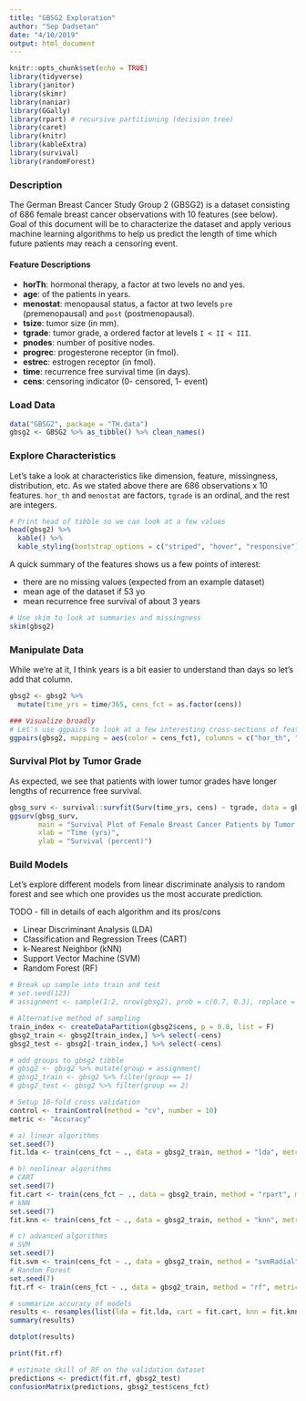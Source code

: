 ```yaml
---
title: "GBSG2 Exploration"
author: "Sep Dadsetan"
date: "4/10/2019"
output: html_document
---
```


```r
knitr::opts_chunk$set(echo = TRUE)
library(tidyverse)
library(janitor)
library(skimr)
library(naniar)
library(GGally)
library(rpart) # recursive partitioning (decision tree)
library(caret)
library(knitr)
library(kableExtra)
library(survival)
library(randomForest)
```


### Description

The German Breast Cancer Study Group 2 (GBSG2) is a dataset consisting of 686 female breast cancer observations with 10 features (see below). Goal of this document will be to characterize the dataset and apply verious machine learning algorithms to help us predict the length of time which future patients may reach a censoring event.

#### Feature Descriptions

- **horTh**: hormonal therapy, a factor at two levels no and yes.
- **age**: of the patients in years.
- **menostat**: menopausal status, a factor at two levels `pre` (premenopausal) and `post` (postmenopausal).
- **tsize**: tumor size (in mm).
- **tgrade**: tumor grade, a ordered factor at levels `I < II < III`.
- **pnodes**: number of positive nodes.
- **progrec**: progesterone receptor (in fmol).
- **estrec**: estrogen receptor (in fmol).
- **time**: recurrence free survival time (in days).
- **cens**: censoring indicator (0- censored, 1- event)

### Load Data

```r
data("GBSG2", package = "TH.data")
gbsg2 <- GBSG2 %>% as_tibble() %>% clean_names()
```

### Explore Characteristics

Let's take a look at characteristics like dimension, feature, missingness, distribution, etc. As we stated above there are 686 observations x 10 features. `hor_th` and `menostat` are factors, `tgrade` is an ordinal, and the rest are integers. 

```r
# Print head of tibble so we can look at a few values
head(gbsg2) %>% 
  kable() %>% 
  kable_styling(bootstrap_options = c("striped", "hover", "responsive"))
```

A quick summary of the features shows us a few points of interest:

- there are no missing values (expected from an example dataset)
- mean age of the dataset if 53 yo
- mean recurrence free survival of about 3 years

```r
# Use skim to look at summaries and missingness
skim(gbsg2)
```

### Manipulate Data

While we're at it, I think years is a bit easier to understand than days so let's add that column.

```r
gbsg2 <- gbsg2 %>% 
  mutate(time_yrs = time/365, cens_fct = as.factor(cens))
```


```r
### Visualize broadly
# Let's use ggpairs to look at a few interesting cross-sections of features colored by censor group.
ggpairs(gbsg2, mapping = aes(color = cens_fct), columns = c("hor_th", "age", "time_yrs", "tgrade"))
```

### Survival Plot by Tumor Grade

As expected, we see that patients with lower tumor grades have longer lengths of recurrence free survival.
```r
gbsg_surv <- survival::survfit(Surv(time_yrs, cens) ~ tgrade, data = gbsg2)
ggsurv(gbsg_surv, 
       main = "Survival Plot of Female Breast Cancer Patients by Tumor Grade",
       xlab = "Time (yrs)",
       ylab = "Survival (percent)")
```


### Build Models 

Let's explore different models from linear discriminate analysis to random forest and see which one provides us the most accurate prediction.

TODO - fill in details of each algorithm and its pros/cons

- Linear Discriminant Analysis (LDA)
- Classification and Regression Trees (CART)
- k-Nearest Neighbor (kNN)
- Support Vector Machine (SVM)
- Random Forest (RF)

```r
# Break up sample into train and test
# set.seed(123)
# assignment <- sample(1:2, nrow(gbsg2), prob = c(0.7, 0.3), replace = T)

# Alternative method of sampling
train_index <- createDataPartition(gbsg2$cens, p = 0.8, list = F)
gbsg2_train <- gbsg2[train_index,] %>% select(-cens)
gbsg2_test <- gbsg2[-train_index,] %>% select(-cens)

# add groups to gbsg2 tibble
# gbsg2 <- gbsg2 %>% mutate(group = assignment)
# gbsg2_train <- gbsg2 %>% filter(group == 1)
# gbsg2_test <- gbsg2 %>% filter(group == 2)

# Setup 10-fold cross validation
control <- trainControl(method = "cv", number = 10)
metric <- "Accuracy"

# a) linear algorithms
set.seed(7)
fit.lda <- train(cens_fct ~ ., data = gbsg2_train, method = "lda", metric = metric, trControl = control)

# b) nonlinear algorithms
# CART
set.seed(7)
fit.cart <- train(cens_fct ~ ., data = gbsg2_train, method = "rpart", metric = metric, trControl = control)
# kNN
set.seed(7)
fit.knn <- train(cens_fct ~ ., data = gbsg2_train, method = "knn", metric = metric, trControl = control)

# c) advanced algorithms
# SVM
set.seed(7)
fit.svm <- train(cens_fct ~ ., data = gbsg2_train, method = "svmRadial", metric = metric, trControl = control)
# Random Forest
set.seed(7)
fit.rf <- train(cens_fct ~ ., data = gbsg2_train, method = "rf", metric = metric, trControl = control)

# summarize accuracy of models
results <- resamples(list(lda = fit.lda, cart = fit.cart, knn = fit.knn, svm = fit.svm, rf = fit.rf))
summary(results)

dotplot(results)

print(fit.rf)

# estimate skill of RF on the validation dataset
predictions <- predict(fit.rf, gbsg2_test)
confusionMatrix(predictions, gbsg2_test$cens_fct)
```